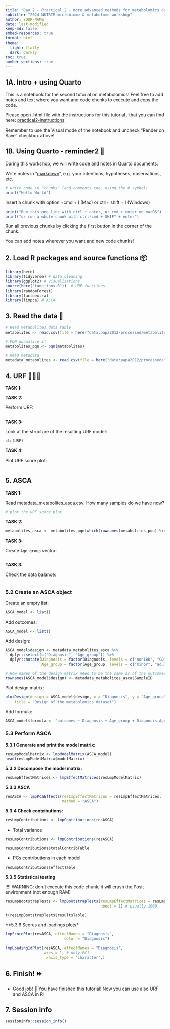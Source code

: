 ```yaml
---
title: "Day 2 - Practical 2 - more advanced methods for metabolomics data analysis"
subtitle: "2024 NUTRIM microbiome & metabolome workshop"
author: YOUR-NAME
date: last-modified
keep-md: false
embed-resources: true
format: html
theme: 
  light: flatly
  dark: darkly
toc: true
number-sections: true
---
```


## 1A. Intro + using Quarto {#using-quarto}

This is a notebook for the second tutorial on metabolomics! Feel free to add notes and text where you want and code chunks to execute and copy the code.

Please open .html file with the instructions for this tutorial , that you can find here: [practical2-instructions](https://michaljjskawinski.github.io/2024-NUTRIM-metabolomics/practical-2/web/practical2-instructions.html)

Remember to use the Visual mode of the notebook and uncheck "Render on Save" checkbox above!

## 1B. Using Quarto - reminder2 📝

During this workshop, we will write code and notes in Quarto documents.

Write notes in "[markdown](https://quarto.org/docs/authoring/markdown-basics.html "Markdown is plain text, with special characters to indicate headings, bold text, links etc"){target="_blank"}", e.g. your intentions, hypotheses, observations, etc.

```r
# write code in "chunks" (and comments too, using the # symbol)
print("Hello World")
```

Insert a chunk with option +cmd + I (Mac) or ctrl+ shift + I (Windows)

```r
print("Run this one line with ctrl + enter, or cmd + enter on macOS")
print("or run a whole chunk with ctrl/cmd + SHIFT + enter")
```

Run all previous chunks by clicking the first button in the corner of the chunk.

You can add notes wherever you want and new code chunks!

## 2. Load R packages and source functions 📦

```r
library(here)
library(tidyverse) # data cleaning 
library(ggplot2) # visualizations
source(here("functions.R"))  # URF functions
library(randomForest) 
library(factoextra) 
library(limpca) # ASCA
```

## 3. Read the data 📂

```r
# Read metabolites data table
metabolites <- read.csv(file = here("data:papa2012/processed/metabolites_short.csv"), row.names = 1)

# PQN normalize it
metabolites_pqn <- pqn(metabolites)

# Read metadata
metadata_metabolites <- read.csv(file = here("data:papa2012/processed/metadata_metabolites.csv"), row.names = 1)
```

## 4. URF 🌲🌲🌲

**TASK 1:**

**TASK 2:**

Perform URF:

```r

```

**TASK 3:**

Look at the structure of the resulting URF model:

```r
str(URF)
```

**TASK 4:**

Plot URF score plot:

```r

```

## 5. ASCA

**TASK 1:**

Read metadata_metabolites_asca.csv. How many samples do we have now?

```r
# plot the URF score plot

```

**TASK 2:**

```r
metabolites_asca <- metabolites_pqn[which(rownames(metabolites_pqn) %in% metadata_metabolites_asca$SampleID), ]
```

**TASK 3:**

Create `Age_group` vector:

```r

```

**TASK 3:**

Check the data balance:

```r

```

### 5.2 Create an ASCA object

Create an empty list:

```r
ASCA_model <- list()
```

Add outcomes:

```r
ASCA_model <- list()
```

Add design:

```r
ASCA_model$design <- metadata_metabolites_asca %>% 
  dplyr::select(c("Diagnosis", "Age_group")) %>%
  dplyr::mutate(Diagnosis = factor(Diagnosis, levels = c("nonIBD", "CD", "UC")),
                Age_group = factor(Age_group, levels = c("minor", "adult")))

# Row names of the design matrix need to be the same as of the outcomes (sample names)
rownames(ASCA_model$design) <- metadata_metabolites_asca$SampleID
```

Plot design matrix:

```r
plotDesign(design = ASCA_model$design, x = "Diagnosis", y = "Age_group",
    title = "Design of the metabolomics dataset")
```

Add formula:

```r
ASCA_model$formula <- "outcomes ~ Diagnosis + Age_group + Diagnosis:Age_group"
```

### 5.3 Perform ASCA

**5.3.1 Generate and print the model matrix:**

```r
resLmpModelMatrix <- lmpModelMatrix(ASCA_model)
head(resLmpModelMatrix$modelMatrix)
```

**5.3.2 Decompose the model matrix:**

```r
resLmpEffectMatrices <- lmpEffectMatrices(resLmpModelMatrix)
```

**5.3.3 ASCA**

```r
resASCA <- lmpPcaEffects(resLmpEffectMatrices = resLmpEffectMatrices,
                         method = "ASCA")
```

**5.3.4 Check contributions:**

```r
resLmpContributions <- lmpContributions(resASCA)
```

-   Total variance

```r
resLmpContributions <- lmpContributions(resASCA)

resLmpContributions$totalContribTable
```

-   PCs contributions in each model

```r
resLmpContributions$effectTable
```

**5.3.5 Statistical testing**

!!!! WARNING: don't execute this code chunk, it will crush the Posit environment (not enough RAM)

```r
resLmpBootstrapTests <- lmpBootstrapTests(resLmpEffectMatrices = resLmpEffectMatrices, 
                                          nboot = 1) # usually 1000 

t(resLmpBootstrapTests$resultsTable)
```

\*\*5.3.6 Scores and loadings plots\*

```r
lmpScorePlot(resASCA, effectNames = "Diagnosis",
                          color = "Diagnosis")

lmpLoading1dPlot(resASCA, effectNames = "Diagnosis",
                 axes = 1, # only PC1
                  xaxis_type = "character",)
```

## 6. Finish! ⏩

-   Good job! 🎉 You have finished this tutorial! Now you can use also URF and ASCA in R!

## 7. Session info

```r
sessioninfo::session_info()
```
